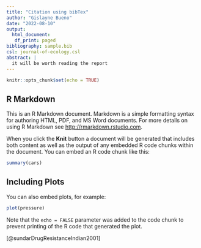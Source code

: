 ```yaml
---
title: "Citation using bibTex"
author: "Gislayne Bueno"
date: "2022-08-10"
output: 
  html_document: 
   df_print: paged
bibliography: sample.bib
csl: journal-of-ecology.csl
abstract: |
  it will be worth reading the report
---
```


```r
knitr::opts_chunk$set(echo = TRUE)
```

## R Markdown

This is an R Markdown document. Markdown is a simple formatting syntax for authoring HTML, PDF, and MS Word documents. For more details on using R Markdown see <http://rmarkdown.rstudio.com>.

When you click the **Knit** button a document will be generated that includes both content as well as the output of any embedded R code chunks within the document. You can embed an R code chunk like this:

```r
summary(cars)
```

## Including Plots

You can also embed plots, for example:

```r
plot(pressure)
```

Note that the `echo = FALSE` parameter was added to the code chunk to prevent printing of the R code that generated the plot.


[@sundarDrugResistanceIndian2001]
